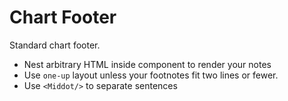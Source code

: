  

<Meta of={ChartFooterStories}/>

# Chart Footer

Standard chart footer.

- Nest arbitrary HTML inside component to render your notes
- Use `one-up` layout unless your footnotes fit two lines or fewer.
- Use `<Middot/>` to separate sentences

<Controls  />

<Stories/>